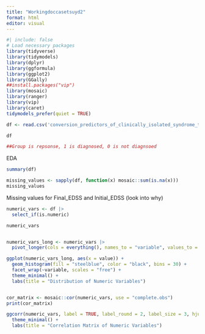 ```yaml
---
title: "Workingdoccasetsuyd2"
format: html
editor: visual
---
```


```r
#| include: false
# Load necessary packages
library(tidyverse)
library(tidymodels)
library(dplyr)
library(ggformula)
library(ggplot2) 
library(GGally)
##install.packages("vip")
library(mosaic)
library(ranger)
library(vip)
library(caret)
tidymodels_prefer(quiet = TRUE) 
```

```r
df <- read.csv('conversion_predictors_of_clinically_isolated_syndrome_to_multiple_sclerosis.csv')

df

##Group is repsonse, 1 is diagnosed, 0 is not diagnsoed
```

EDA
```r

summary(df)

missing_values <- sapply(df, function(x) mosaic::sum(is.na(x)))
missing_values
```
Missing values for Final_EDSS and Initial_EDSS (look into why)
```r

numeric_vars <- df |> 
  select_if(is.numeric)

numeric_vars 


numeric_vars_long <- numeric_vars |> 
  pivot_longer(cols = everything(), names_to = "variable", values_to = "value")

ggplot(numeric_vars_long, aes(x = value)) +
  geom_histogram(fill = "steelblue", color = "black", bins = 30) +
  facet_wrap(~variable, scales = "free") +
  theme_minimal() +
  labs(title = "Distribution of Numeric Variables")


cor_matrix <- mosaic::cor(numeric_vars, use = "complete.obs")
print(cor_matrix)

ggcorr(numeric_vars, label = TRUE, label_round = 2, label_size = 3, hjust = 0.75, size = 3) +
  theme_minimal() +
  labs(title = "Correlation Matrix of Numeric Variables")
```

